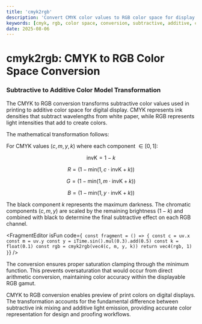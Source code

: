 ```yaml
---
title: 'cmyk2rgb'
description: 'Convert CMYK color values to RGB color space for display and digital color workflows'
keywords: [cmyk, rgb, color space, conversion, subtractive, additive, cyan, magenta, yellow, black]
date: 2025-08-06
---
```



# cmyk2rgb: CMYK to RGB Color Space Conversion

### Subtractive to Additive Color Model Transformation

The CMYK to RGB conversion transforms subtractive color values used in printing to additive color space for digital display. CMYK represents ink densities that subtract wavelengths from white paper, while RGB represents light intensities that add to create colors.

The mathematical transformation follows:

For CMYK values $(c, m, y, k)$ where each component $\in [0, 1]$:

$$\text{invK} = 1 - k$$

$$R = (1 - \text{min}(1, c \cdot \text{invK} + k))$$

$$G = (1 - \text{min}(1, m \cdot \text{invK} + k))$$

$$B = (1 - \text{min}(1, y \cdot \text{invK} + k))$$

The black component $k$ represents the maximum darkness. The chromatic components $(c, m, y)$ are scaled by the remaining brightness $(1-k)$ and combined with black to determine the final subtractive effect on each RGB channel.

<FragmentEditor
        isFun
        code={`
const fragment = () => {
        const c = uv.x
        const m = uv.y
        const y = iTime.sin().mul(0.3).add(0.5)
        const k = float(0.1)
        const rgb = cmyk2rgb(vec4(c, m, y, k))
        return vec4(rgb, 1)
}`}
/>

The conversion ensures proper saturation clamping through the minimum function. This prevents oversaturation that would occur from direct arithmetic conversion, maintaining color accuracy within the displayable RGB gamut.

CMYK to RGB conversion enables preview of print colors on digital displays. The transformation accounts for the fundamental difference between subtractive ink mixing and additive light emission, providing accurate color representation for design and proofing workflows.
